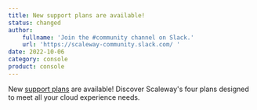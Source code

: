 ```yaml
---
title: New support plans are available!
status: changed
author:
    fullname: 'Join the #community channel on Slack.'
    url: 'https://scaleway-community.slack.com/ '
date: 2022-10-06
category: console
product: console
---
```


New [support plans](https://www.scaleway.com/en/assistance/) are available! Discover Scaleway's four plans designed to meet all your cloud experience needs.